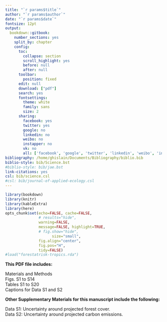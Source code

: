 ```yaml
---
title: "`r params$title`"
author: "`r params$author`"
date: "`r params$date`"
fontsize: 12pt
output:
  bookdown::gitbook:
    number_sections: yes
    split_by: chapter  
    config:
      toc:
        collapse: section
        scroll_highlight: yes
        before: null
        after: null
      toolbar:
        position: fixed
      edit: null
      download: ["pdf"]
      search: yes
      fontsettings:
        theme: white
        family: sans
        size: 2
      sharing:
        facebook: yes
        twitter: yes
        google: no
        linkedin: no
        weibo: no
        instapper: no
        vk: no
        all: ['facebook', 'google', 'twitter', 'linkedin', 'weibo', 'instapaper']
bibliography: /home/ghislain/Documents/Bibliography/biblio.bib
biblio-style: bib/Science.bst
#biblio-style: bib/jae.bst
link-citations: yes
csl: bib/science.csl
#csl: bib/journal-of-applied-ecology.csl
---
```


```r
library(bookdown)
library(knitr)
library(kableExtra)
library(here)
opts_chunk$set(echo=FALSE, cache=FALSE,
               # results="hide", 
               warning=FALSE,
               message=FALSE, highlight=TRUE,
               # fig.show="hide",
			         size="small",
               fig.align="center",
               fig.pos="H",
               tidy=FALSE)
#load("forestatrisk-tropics.rda")
```

**This PDF file includes:**

Materials and Methods    
Figs. S1 to S14    
Tables S1 to S20    
Captions for Data S1 and S2

\vspace{1cm}

**Other Supplementary Materials for this manuscript include the following:**

Data S1: Uncertainty around projected forest cover.    
Data S2: Uncertainty around projected carbon emissions.

\linenumbers
\newpage
